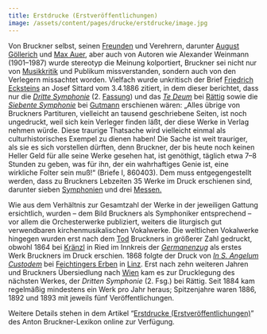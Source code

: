 ```yaml
---
title: Erstdrucke (Erstveröffentlichungen)
image: /assets/content/pages/drucke/erstdrucke/image.jpg
---
```

Von Bruckner selbst, seinen [Freunden](http://www.bruckner-online.at/ABLO_d1e5337 "Öffne Artikel \"Freundeskreis\"") und Verehrern, darunter [August Göllerich](http://www.bruckner-online.at/ABLO_d1e1407 "Öffne Artikel \"Göllerich, Familie\"") und [Max Auer](http://www.bruckner-online.at/ABLO_d1e255 "Öffne Artikel \"Auer, Max\""), aber auch von Autoren wie Alexander Weinmann (1901–1987) wurde stereotyp die Meinung kolportiert, Bruckner sei nicht nur von [Musikkritik](http://www.bruckner-online.at/ABLO_d1e6136 "Öffne Artikel \"Musikkritik\"") und Publikum missverstanden, sondern auch von den Verlegern missachtet worden. Vielfach wurde unkritisch der Brief [Friedrich Ecksteins](http://www.bruckner-online.at/ABLO_d1e1017 "Öffne Artikel \"Eckstein, Friedrich\"") an Josef Sittard vom 3.4.1886 zitiert, in dem dieser berichtet, dass nur die [*Dritte Symphonie*](http://www.bruckner-online.at/ABLO_d1e9862 "Öffne Artikel \"Dritte Symphonie in d-Moll (WAB 103, 1-3)\"") (2. [Fassung](http://www.bruckner-online.at/ABLO_d1e5198 "Öffne Artikel \"Fassungen\"")) und das [*Te Deum*](http://www.bruckner-online.at/ABLO_d1e10043 "Öffne Artikel \"Te Deum (WAB 45,1-2) „Te Deum laudamus“\"") bei [Rättig](http://www.bruckner-online.at/ABLO_d1e8721 "Öffne Artikel \"Rättig (Verlag)\"") sowie die [*Siebente Symphonie*](http://www.bruckner-online.at/ABLO_d1e9927 "Öffne Artikel \"Siebente Symphonie in E-Dur (WAB 107)\"") bei [Gutmann](http://www.bruckner-online.at/ABLO_d1e7573 "Öffne Artikel \"Gutmann (Verlag)\"") erschienen wären: „Alles übrige von Bruckners Partituren, vielleicht an tausend geschriebene Seiten, ist noch ungedruckt, weil sich kein Verleger finden läßt, der diese Werke in Verlag nehmen würde. Diese traurige Thatsache wird vielleicht einmal als culturhistorisches Exempel zu dienen haben! Die Sache ist weit trauriger, als sie es sich vorstellen dürften, denn Bruckner, der bis heute noch keinen Heller Geld für alle seine Werke gesehen hat, ist genöthigt, täglich etwa 7–8 Stunden zu geben, was für ihn, der ein wahrhaftiges Genie ist, eine wirkliche Folter sein muß!“ (Briefe I, 860403). Dem muss entgegengestellt werden, dass zu Bruckners Lebzeiten 35 Werke im Druck erschienen sind, darunter sieben [Symphonien](http://www.bruckner-online.at/ABLO_d1e6664 "Öffne Artikel \"Symphonien\"") und drei [Messen.](http://www.bruckner-online.at/ABLO_d1e6046 "Öffne Artikel \"Messen\"")

Wie aus dem Verhältnis zur Gesamtzahl der Werke in der jeweiligen Gattung ersichtlich, wurden – dem Bild Bruckners als Symphoniker entsprechend – vor allem die Orchesterwerke publiziert, weiters die liturgisch gut verwendbaren kirchenmusikalischen Vokalwerke. Die weltlichen Vokalwerke hingegen wurden erst nach dem [Tod](http://www.bruckner-online.at/ABLO_d1e5866 "Öffne Artikel \"Krankheiten und Tod Bruckners\"") Bruckners in größerer Zahl gedruckt, obwohl 1864 bei [Kränzl](http://www.bruckner-online.at/ABLO_d1e8085 "Öffne Artikel \"Kränzl (Verlag)\"") in Ried im Innkreis der [*Germanenzug*](http://www.bruckner-online.at/ABLO_d1e9013 "Öffne Artikel \"Germanenzug (WAB 70) „Germanen durchschreiten des Urwaldes
&#x20;                    Nacht“\"") als erstes Werk Bruckners im Druck erschien. 1868 folgte der Druck von [*In S. Angelum Custodem*](http://www.bruckner-online.at/ABLO_d1e9127 "Öffne Artikel \"In S. Angelum Custodem (WAB 18,1-2) „Iam lucis orto
&#x20;                    sidere“\"") bei [Feichtingers Erben](http://www.bruckner-online.at/ABLO_d1e5207 "Öffne Artikel \"Feichtingers Erben (Verlag)\"") in [Linz](http://www.bruckner-online.at/ABLO_d1e7793 "Öffne Artikel \"Linz\""). Erst nach zehn weiteren Jahren und Bruckners Übersiedlung nach [Wien](http://www.bruckner-online.at/ABLO_d1e8466 "Öffne Artikel \"Wien\"") kam es zur Drucklegung des nächsten Werkes, der *Dritten Symphonie* (2. Fsg.) bei Rättig. Seit 1884 kam regelmäßig mindestens ein Werk pro Jahr heraus; Spitzenjahre waren 1886, 1892 und 1893 mit jeweils fünf Veröffentlichungen.

Weitere Details stehen in dem Artikel “[Erstdrucke (Erstveröffentlichungen)](http://www.bruckner-online.at/ABLO_e946c3049)” des Anton Bruckner-Lexikon online zur Verfügung.
